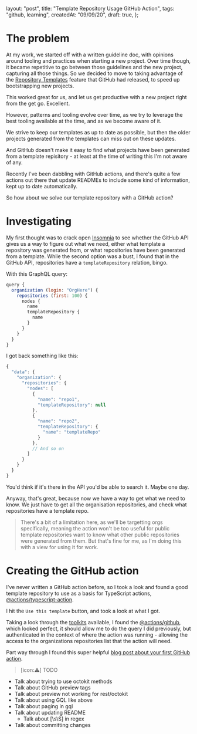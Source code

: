   layout: "post",
  title: "Template Repository Usage GitHub Action",
  tags: "github, learning",
  createdAt: "09/09/20",
  draft: true,
};

# The problem

At my work, we started off with a written guideline doc, with opinions around tooling and practices when starting a new project. Over time though, it became repetitive to go between those guidelines and the new project, capturing all those things. So we decided to move to taking advantage of the [Repository Templates](https://github.blog/2019-06-06-generate-new-repositories-with-repository-templates/) feature that GitHub had released, to speed up bootstrapping new projects.

This worked great for us, and let us get productive with a new project right from the get go. Excellent.

However, patterns and tooling evolve over time, as we try to leverage the best tooling available at the time, and as we become aware of it.

We strive to keep our templates as up to date as possible, but then the older projects generated from the templates can miss out on these updates.

And GitHub doesn't make it easy to find what projects have been generated from a template repisitory - at least at the time of writing this I'm not aware of any.

Recently I've been dabbling with GitHub actions, and there's quite a few actions out there that update READMEs to include some kind of information, kept up to date automatically.

So how about we solve our template repository with a GitHub action?

# Investigating

My first thought was to crack open [Insomnia](https://insomnia.rest) to see whether the GitHub API gives us a way to figure out what we need, either what template a repository was generated from, or what repositories have been generated from a template. While the second option was a bust, I found that in the GitHub API, repositories have a `templateRepository` relation, bingo.

With this GraphQL query:

```js Query
query {
  organization (login: "OrgHere") {
    repositories (first: 100) {
      nodes {
        name
        templateRepository {
          name
        }
      }
    }
  }
}
```

I got back something like this:

```js Response
{
  "data": {
    "organization": {
      "repositories": {
        "nodes": [
          {
            "name": "repo1",
            "templateRepository": null
          },
          {
            "name": "repo2",
            "templateRepository": {
              "name": "templateRepo"
            }
          },
          // And so on
        ]
      }
    }
  }
}
```

You'd think if it's there in the API you'd be able to search it. Maybe one day.

Anyway, that's great, because now we have a way to get what we need to know. We just have to get all the organisation repositories, and check what repositories have a template repo.

> There's a bit of a limitation here, as we'll be targetting orgs specifically, meaning the action won't be too useful for public template repositories want to know what other public repositories were generated from them. But that's fine for me, as I'm doing this with a view for using it for work.

# Creating the GitHub action

I've never written a GitHub action before, so I took a look and found a good template repository to use as a basis for TypeScript actions, [@actions/typescript-action](https://github.com/actions/typescript-action).

I hit the `Use this template` button, and took a look at what I got.

Taking a look through the [toolkits](https://github.com/actions/toolkit/blob/master/README.md#packages) available, I found the [@actions/github](https://github.com/actions/toolkit/tree/master/packages/github), which looked perfect, it should allow me to do the query I did previously, but authenticated in the context of where the action was running - allowing the access to the organizations repositories list that the action will need.

Part way through I found this super helpful [blog post about your first GitHub action](https://notiz.dev/blog/build-and-publish-your-first-github-action#quickstart).

> [icon:⚠️] TODO

- Talk about trying to use octokit methods
- Talk about GitHub preview tags
- Talk about preview not working for rest/octokit
- Talk about using GQL like above
- Talk about paging in gql
- Talk about updating README
  - Talk about [\s\S] in regex
- Talk about committing changes
